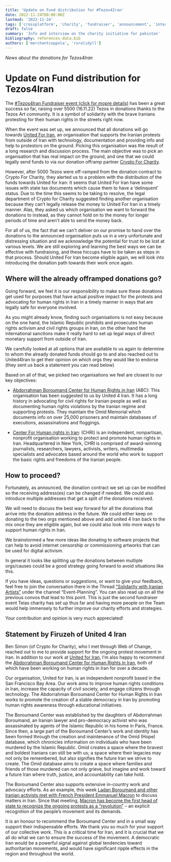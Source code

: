 ```yaml
---
title: 'Update on Fund distribution for #Tezos4Iran'
date: 2022-11-24T00:00:00Z
lastmod: '2022-11-24'
tags: ['crossplatform', 'charity', 'fundraiser', 'announcement', 'interview']
draft: false
summary: 'Info and interview on the charity initiative for pakistan'
bibliography: references-data.bib
authors: ['merchantcoppola', 'ruralidyll']
---
```


_News about the donations for Tezos4Iran_



# Update on Fund distribution for Tezos4Iran

The [#Tezos4Iran Fundraiser event (click for mopre details)](https://github.com/teia-community/teia-docs/wiki/Tezos-for-Iran) has been a great success so far, raising over 5500 (16.11.22) Tezos in donations thanks to the Tezos Art community. It is a symbol of solidarity with the brave Iranians protesting for their human rights in the streets right now.

When the event was set up, we announced that all donations will go towards [United For Iran](https://united4iran.org/en/), an organisation that supports the Iranian protests from outside of Iran with technology, documentation and providing info and help to protestors on the ground. Picking this organisation was the result of a long research and discussion process. The main objective was to pick an organisation that has real impact on the ground, and one that we could legally send funds to via our donation offramp partner [Crypto For Charity](https://www.cryptoforcharity.io/).

However, after 5000 Tezos were off-ramped from the donation contract to Crypto For Charity, they alerted us to a problem with the distribution of the funds towards United for Iran: It seems that United For Iran have some issues with state tax documents which cause them to have a ‘delinquent’ status. Due to the time this seems to be taking to resolve, the legal department of Crypto for Charity suggested finding another organisation because they can’t legally release the money to United For Iran in a timely manner. Alas, they asked us which organisation we want to forward the donations to instead, as they cannot hold on to the money for longer periods of time and aren't able to send the money back.

For all of us, the fact that we can't deliver on our promise to hand over the donations to the announced organisation puts us in a very unfortunate and distressing situation and we acknowledge the potential for trust to be lost at various levels. We are still exploring and learning the best ways we can be effective with fundraising, and these hiccups have to be taken as steps in that process. Should United For Iran become eligible again, we will look into introducing the donation path towards their work once again.

## Where will the already offramped donations go?

Going forward, we feel it is our responsibility to make sure these donations get used for purposes that have actual positive impact for the protests and advocating for human rights in Iran in a timely manner in ways that are legally safe for everyone involved.

As you might already know, finding such organisations is not easy because on the one hand, the Islamic Republic prohibits and prosecutes human rights activism and civil rights groups in Iran, on the other hand the international sanctions make it really hard to set up legal ways of direct monetary support from outside of Iran.

We carefully looked at all options that are available to us again to determine to whom the already donated funds should go to and also reached out to United4Iran to get their opinion on which orgs they would like to endorse (they sent us back a statement you can read below)

Based on all of that, we picked two organisations we feel are closest to our key objectives:

-   [Abdorrahman Boroumand Center for Human Rights in Iran](https://www.iranrights.org/)  (ABC): This organisation has been suggested to us by United 4 Iran. It has a long history in advocating for civil rights for Iranian people as well as documenting human rights violations by the Iranian regime and supporting protests. They maintain the Omid Memorial which documents info on over 25,000 prisoners and maintain databases of executions, assassinations and floggings.  
      
    
-   [Center For Human rights in Iran](https://iranhumanrights.org): (CHRI) is an independent, nonpartisan, nonprofit organisation working to protect and promote human rights in Iran. Headquartered in New York, CHRI is comprised of award-winning journalists, researchers, lawyers, activists, writers, multimedia specialists and advocates based around the world who work to support the basic rights and freedoms of the Iranian people.
    

## How to proceed?

Fortunately, as announced, the donation contract we set up can be modified so the receiving address(es) can be changed if needed. We could also introduce multiple addresses that get a split of the donations received.

We will need to discuss the best way forward for all the donations that arrive into the donation address in the future. We could either keep on donating to the two orgs mentioned above and add united 4 Iran back to the mix once they are eligible again, but we could also look into more ways to support human rights in Iran.

We brainstormed a few more ideas like donating to software projects that can help to avoid internet censorship or commissioning artworks that can be used for digital activism.

In general it looks like splitting up the donations between multiple orgs/causes could be a good strategy going forward to avoid situations like this.

If you have ideas, questions or suggestions, or want to give your feedback, feel free to join the conversation there in the Thread [“Solidarity with Iranian Artists”](https://discord.com/channels/908672304236625970/1022187559083843615) under the channel “Event-Planning”. You can also read up on all the previous convos that lead to this point. This is just the second fundraiser event Teias charity has set up thus far and having more people on the Team would help immensely to further improve our charity efforts and strategies.  
  
Your contribution and opinion is very much appreciated!

## Statement by Firuzeh of United 4 Iran

Ben Simon (of Crypto for Charity), who I met through Web of Change, reached out to me to provide support for the ongoing protest movement in Iran. In addition to our work at [United for Iran](https://united4iran.org/), I’m also happy to recommend the [Abdorrahman Boroumand Center for Human Rights in Iran](https://www.iranrights.org/), both of which have been working on human rights in Iran for over a decade.

  

Our organisation, United for Iran, is an independent nonprofit based in the San Francisco Bay Area. Our work aims to improve human rights conditions in Iran, increase the capacity of civil society, and engage citizens through technology. The Abdorrahman Boroumand Center for Human Rights in Iran works to promote the creation of a stable democracy in Iran by promoting human rights awareness through educational initiatives.

  

The Boroumand Center was established by the daughters of Abdorrahman Boroumand, an Iranian lawyer and pro-democracy activist who was assassinated by agents of the Islamic Republic in his home in Paris, France. Since then, a large part of the Boroumand Center’s work and identity has been formed through the creation and maintenance of the Omid (Hope) database, which chronicles information on individuals who have been murdered by the Islamic Republic. Omid creates a space where the bravest and boldest Iranians can still be with us; a space where their legacies may not only be remembered, but also signifies the future Iran we strive to create. The Omid database aims to create a space where families and friends of those murdered can not only grieve, but imagine and work toward a future Iran where truth, justice, and accountability can take hold.

  

The Boroumand Center also supports extensive in-country work and advocacy efforts. As an example, this week [Ladan Boroumand and other Iranian activists met with French President Emmanuel Macron](https://www.lemonde.fr/en/politics/article/2022/11/13/president-emmanuel-macron-meets-with-several-iranian-dissidents_6004087_5.html) to discuss matters in Iran. Since that meeting, [Macron has become the first head of state to recognize the ongoing protests as a “revolution”](https://www.reuters.com/world/frances-macron-children-irans-revolution-carrying-out-their-own-revolution-2022-11-14/) – an explicit recognition of the people’s movement and its demands.

  

It is an honour to recommend the Boroumand Center and in a small way support their indispensable efforts. We thank you so much for your support of our collective work. This is a critical time for Iran, and it is crucial that we all do what we can to ensure the success of the movement. A democratic Iran would be a powerful signal against global tendencies toward authoritarian movements, and would have significant ripple effects in the region and throughout the world.
